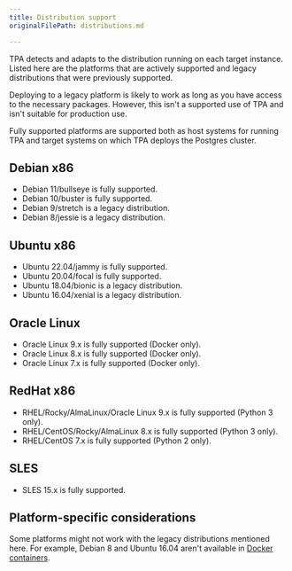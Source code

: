 ```yaml
---
title: Distribution support
originalFilePath: distributions.md

---
```


TPA detects and adapts to the distribution running on each target
instance. Listed here are the platforms that are actively supported and
legacy distributions that were previously supported. 

Deploying to a legacy platform is likely to work as long as you have access to the
necessary packages. However, this isn't a supported use of TPA
and isn't suitable for production use.

Fully supported platforms are supported both as host systems for running
TPA and target systems on which TPA deploys the Postgres cluster.

## Debian x86

-   Debian 11/bullseye is fully supported.
-   Debian 10/buster is fully supported.
-   Debian 9/stretch is a legacy distribution.
-   Debian 8/jessie is a legacy distribution.

## Ubuntu x86

-   Ubuntu 22.04/jammy is fully supported.
-   Ubuntu 20.04/focal is fully supported.
-   Ubuntu 18.04/bionic is a legacy distribution.
-   Ubuntu 16.04/xenial is a legacy distribution.

## Oracle Linux

-   Oracle Linux 9.x is fully supported (Docker only).
-   Oracle Linux 8.x is fully supported (Docker only).
-   Oracle Linux 7.x is fully supported (Docker only).

## RedHat x86

-   RHEL/Rocky/AlmaLinux/Oracle Linux 9.x is fully supported (Python 3 only).
-   RHEL/CentOS/Rocky/AlmaLinux 8.x is fully supported (Python 3 only).
-   RHEL/CentOS 7.x is fully supported (Python 2 only).

## SLES

-   SLES 15.x is fully supported.

## Platform-specific considerations

Some platforms might not work with the legacy distributions mentioned here.
For example, Debian 8 and Ubuntu 16.04 aren't available in [Docker
containers](../platform-docker/).
